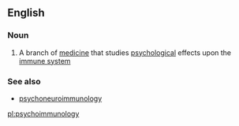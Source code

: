 ==English==

===Noun===
{{en-noun|-}}

# {{label|en|medicine}} A branch of [[medicine]] that studies [[psychological]] effects upon the [[immune system]]

===See also===
* [[psychoneuroimmunology]]

[[pl:psychoimmunology]]